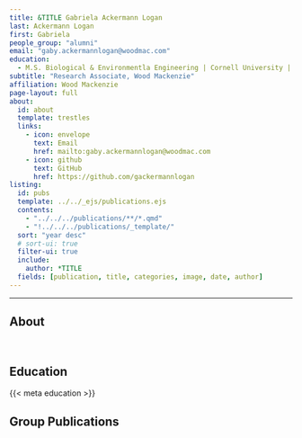```yaml
---
title: &TITLE Gabriela Ackermann Logan
last: Ackermann Logan
first: Gabriela
people_group: "alumni"
email: "gaby.ackermannlogan@woodmac.com"
education:
  - M.S. Biological & Environmentla Engineering | Cornell University | 2025 <br> B.S. Civil Engineering | Tufts University | 2023
subtitle: "Research Associate, Wood Mackenzie"
affiliation: Wood Mackenzie
page-layout: full
about: 
  id: about
  template: trestles
  links:
    - icon: envelope
      text: Email
      href: mailto:gaby.ackermannlogan@woodmac.com
    - icon: github
      text: GitHub 
      href: https://github.com/gackermannlogan
listing:
  id: pubs
  template: ../../_ejs/publications.ejs 
  contents: 
    - "../../../publications/**/*.qmd"
    - "!../../../publications/_template/"
  sort: "year desc"
  # sort-ui: true
  filter-ui: true
  include:
    author: *TITLE
  fields: [publication, title, categories, image, date, author]
---
```


<hr>

## About

:::{#about}

<br>

## Education


{{< meta education >}}

:::

<p>

## Group Publications

:::{#pubs}
:::
